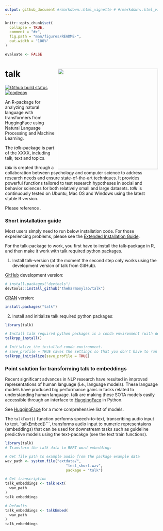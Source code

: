 ```yaml
---
output: github_document #rmarkdown::html_vignette # #rmarkdown::html_vignette
---
```


<!-- README.md is generated from README.Rmd. Please edit that file -->

```r
knitr::opts_chunk$set(
  collapse = TRUE,
  comment = "#>",
  fig.path = "man/figures/README-",
  out.width = "100%"
)

evaluate <- FALSE

```


# talk <img src="man/figures/logo.png" align="right" alt="" width="330" />

<!-- badges: start -->

[![Github build status](https://github.com/theharmonylab/talk/workflows/R-CMD-check/badge.svg)](https://github.com/theharmonylab/talk/actions)
[![codecov](https://codecov.io/gh/theharmonylab/talk/branch/main/graph/badge.svg?)](https://app.codecov.io/gh/theharmonylab/talk)

<!--
[![CRAN Status](https://www.r-pkg.org/badges/version/talk)](https://CRAN.R-project.org/package=talk)

[![Lifecycle: maturing](https://img.shields.io/badge/lifecycle-maturing-blue.svg)](https://lifecycle.r-lib.org/articles/stages.html#maturing-1)

[![CRAN Downloads](https://cranlogs.r-pkg.org/badges/grand-total/talk)](https://CRAN.R-project.org/package=talk)

-->
<!-- badges: end -->

An R-package for analyzing natural language with transformers from HuggingFace using Natural Language Processing and Machine Learning.

The *talk*-package is part of the XXXX, including talk, text and topics. 

*talk* is created through a collaboration between psychology and computer science to address research needs and ensure state-of-the-art techniques. It provides powerful functions tailored to test research hypotheses in social and behavior sciences for both relatively small and large datasets. *talk* is continuously tested on Ubuntu, Mac OS and Windows using the latest stable R version.

Please reference .

### Short installation guide
Most users simply need to run below installation code. 
For those experiencing problems, please see the [Extended Installation Guide](https://www.r-talk.org/articles/huggingface_in_r_extended_installation_guide.html).

For the talk-package to work, you first have to install the talk-package in R, and then make it work with talk required python packages. 

1. Install talk-version (at the moment the second step only works using the development version of talk from GitHub).

[GitHub](https://github.com/) development version:

``` r
# install.packages("devtools")
devtools::install_github("theharmonylab/talk")
```

[CRAN](https://CRAN.R-project.org/package=talk) version:

``` r
install.packages("talk")
```

2. Install and initialize talk required python packages:

``` r
library(talk)

# Install talk required python packages in a conda environment (with defaults).
talkrpp_install()

# Initialize the installed conda environment.
# save_profile = TRUE saves the settings so that you don't have to run talkrpp_initialize() after restarting R. 
talkrpp_initialize(save_profile = TRUE)
```


### Point solution for transforming talk to embeddings
Recent significant advances in NLP research have resulted in improved representations of human language (i.e., language models). These language models have produced big performance gains in tasks related to understanding human language. talk are making these SOTA models  easily accessible through an interface to [HuggingFace](https://huggingface.co/docs/transformers/index) in Python.

See [HuggingFace](https://huggingface.co/models/) for a more comprehensive list of models. 


The ```talkText()``` function performs speech-to-text, transcribing audio input to text. `talkEmbed()```, transforms audio input to numeric representaions (embeddings) that can be used for downstream tasks such as guideline predictive models using the text-pacakge (see the text train functions).

```r
library(talk)
# Transform the talk data to BERT word embeddings

# Get file path to example audio from the package example data
wav_path <- system.file("extdata/",
                            "test_short.wav",
                            package = "talk")

# Get transcription 
talk_embeddings <- talkText(
  wav_path
)
talk_embeddings

# Defaults
talk_embeddings <- talkEmbed(
  wav_path
)
talk_embeddings
```

